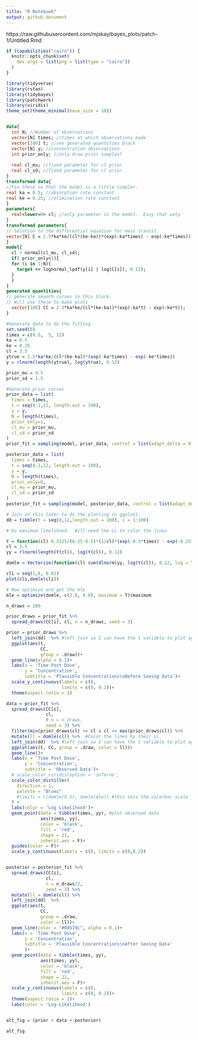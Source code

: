 ```yaml
---
title: "R Notebook"
output: github_document
---
```


https://raw.githubusercontent.com/mjskay/bayes_plots/patch-1/Untitled.Rmd

```r
if (capabilities("cairo")) {
  knitr::opts_chunk$set(
    dev.args = list(png = list(type = "cairo"))
  )
}
```

```r
library(tidyverse)
library(rstan)
library(tidybayes)
library(patchwork)
library(viridis)
theme_set(theme_minimal(base_size = 10))



```


```stan

data{
  int N; //Number of observations
  vector[N] times; //times at which observations made
  vector[100] t; //see generated quantities block
  vector[N] y; //concentration observations
  int prior_only; //only draw prior samples?
  
  real cl_mu; //fixed parameter for cl prior
  real cl_sd; //fixed parameter for cl prior
}
transformed data{
//Fix these so that the model is a little simpler.
real ka = 0.5; //absorption rate constant
real ke = 0.25; //elimination rate constant
}
parameters{
  real<lower=0> cl; //only parameter in the model.  Easy that waty
}
transformed parameters{
// Solution to the differential equation for mass transit.
vector[N] C = 2.5*ka*ke/(cl*(ke-ka))*(exp(-ka*times) - exp(-ke*times));
}
model{
  cl ~ normal(cl_mu, cl_sd);
  if( prior_only<1){
  for (i in 1:N){
    target += lognormal_lpdf(y[i] | log(C[i]), 0.12);
  }
  }
}
generated quantities{
// generate smooth curves in this block.
// Will use these to make plots
  vector[100] CC = 2.5*ka*ke/(cl*(ke-ka))*(exp(-ka*t) - exp(-ke*t));
}

```


```r
#Generate data to do the fitting
set.seed(0)
times = c(0.5,  5, 12)
ka = 0.5
ke = 0.25
cl = 3.5
ytrue = 2.5*ka*ke/(cl*(ke-ka))*(exp(-ka*times) - exp(-ke*times))
y = rlnorm(length(ytrue), log(ytrue), 0.12) 
```

```r
prior_mu = 4.5
prior_sd = 1.5

#Generate prior curves
prior_data = list(
  times = times,
  t = seq(0.1,12, length.out = 100),
  y = y,
  N = length(times),
  prior_only=1,
  cl_mu = prior_mu,
  cl_sd = prior_sd
)
prior_fit = sampling(model, prior_data, control = list(adapt_delta = 0.9), seed = 1234)

posterior_data = list(
  times = times,
  t = seq(0.1,12, length.out = 100),
  y = y,
  N = length(times),
  prior_only=0,
  cl_mu = prior_mu,
  cl_sd = prior_sd
)
posterior_fit = sampling(model, posterior_data, control = list(adapt_delta = 0.99), seed = 1234)
```

```r
# Join on this later to do the plotting in ggplot2.
dd = tibble(t = seq(0,12,length.out = 100), i = 1:100)
```





```r
# Do maximum likelihood.  Will need the LL to color the lines

Y = function(cl) 0.3125/(0.25-0.5)*(1/cl)*(exp(-0.5*times) - exp(-0.25*times))
cl = 3.5
yy = rlnorm(length(Y(cl)), log(Y(cl)), 0.12)

domle = Vectorize(function(cl) sum(dlnorm(yy, log(Y(cl)), 0.12, log = T)))

cli = seq(1,8, 0.01)
plot(cli,domle(cli))

# Now optimize and get the mle
mle = optimize(domle, c(2.0, 8.0), maximum = T)$maximum
```



```r
n_draws = 200

prior_draws = prior_fit %>% 
  spread_draws(CC[i], cl, n = n_draws, seed = 3)

prior = prior_draws %>% 
  left_join(dd)  %>% #left join so I can have the t variable to plot against 
  ggplot(aes(t, 
             CC, 
             group = .draw))+
  geom_line(alpha = 0.1)+
  labs(x = 'Time Post Dose',
       y = 'Concentration', 
       subtitle = 'Plausible Concentrations\nBefore Seeing Data')+
  scale_y_continuous(labels = c(),
                     limits = c(0, 0.2))+
  theme(aspect.ratio = 1)

data = prior_fit %>% 
  spread_draws(CC[i], 
               cl, 
               # n = n_draws, 
               seed = 3) %>%
  filter(min(prior_draws$cl) <= cl & cl <= max(prior_draws$cl)) %>%
  mutate(ll = domle(cl)) %>%  #Color the lines by their LL
  left_join(dd)  %>% #left join so I can have the t variable to plot against 
  ggplot(aes(t, CC, group = .draw, color = ll))+
  geom_line()+
  labs(x = 'Time Post Dose', 
       y = 'Concentration', 
       subtitle = 'Observed Data')+
  # scale_color_viridis(option = 'inferno',
  scale_color_distiller(
    direction = 1,
    palette = "Blues"
    #limits = c(domle(9.5), domle(mle)) #this sets the colorbar scale
  ) +
  labs(color = 'Log Likelihood')+
  geom_point(data = tibble(times, yy), #plot observed data
             aes(times, yy), 
             color = 'black',
             fill = 'red', 
             shape = 21, 
             inherit.aes = F)+
  guides(color = F)+
  scale_y_continuous(labels = c(), limits = c(0,0.2))


posterior = posterior_fit %>% 
  spread_draws(CC[i],
               cl, 
               n = n_draws/2, 
               seed = 3) %>% 
  mutate(ll = domle(cl)) %>% 
  left_join(dd)  %>% 
  ggplot(aes(t, 
             CC, 
             group = .draw, 
             color = ll))+
  geom_line(color = "#08519c", alpha = 0.1)+
  labs(x = 'Time Post Dose', 
       y = 'Concentration', 
       subtitle = 'Plausible Concentrations\nAfter Seeing Data'
       )+
  geom_point(data = tibble(times, yy),
             aes(times, yy), 
             color = 'black', 
             fill = 'red', 
             shape = 21, 
             inherit.aes = F)+
  scale_y_continuous(labels = c(),
                     limits = c(0, 0.2))+
  theme(aspect.ratio = 1)+
  labs(color = 'Log-Likelihood')


alt_fig = (prior + data + posterior)

alt_fig


```
